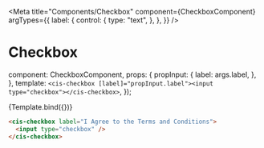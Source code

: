 
<Meta
  title="Components/Checkbox"
  component={CheckboxComponent}
  argTypes={{
    label: {
      control: {
        type: "text",
      },
    },
  }}
/>

# Checkbox

  component: CheckboxComponent,
  props: {
    propInput: {
      label: args.label,
    },
  },
  template: `<cis-checkbox [label]="propInput.label"><input type="checkbox"></cis-checkbox>`,
});

<Canvas>
  <Story
    name="Checkbox"
    args={{ label: "I Agree to the Terms and Conditions" }}
  >
    {Template.bind({})}
  </Story>
</Canvas>

```html
<cis-checkbox label="I Agree to the Terms and Conditions">
  <input type="checkbox" />
</cis-checkbox>
```

<ArgsTable story="Checkbox" />
